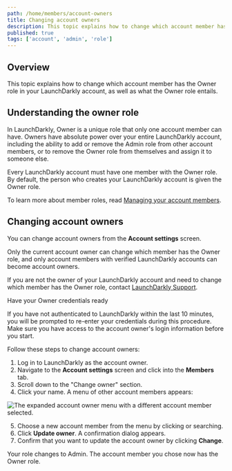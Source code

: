 ```yaml
---
path: /home/members/account-owners
title: Changing account owners
description: This topic explains how to change which account member has the Owner role in your LaunchDarkly account, as well as what the Owner role entails.
published: true
tags: ['account', 'admin', 'role']
---
```


## Overview

This topic explains how to change which account member has the Owner role in your LaunchDarkly account, as well as what the Owner role entails.

## Understanding the owner role

In LaunchDarkly, Owner is a unique role that only one account member can have. Owners have absolute power over your entire LaunchDarkly account, including the ability to add or remove the Admin role from other account members, or to remove the Owner role from themselves and assign it to someone else.

Every LaunchDarkly account must have one member with the Owner role. By default, the person who creates your LaunchDarkly account is given the Owner role.

To learn more about member roles, read [Managing your account members](/home/members/managing).

## Changing account owners

You can change account owners from the **Account settings** screen.

Only the current account owner can change which member has the Owner role, and only account members with verified LaunchDarkly accounts can become account owners.

If you are not the owner of your LaunchDarkly account and need to change which member has the Owner role, contact [LaunchDarkly Support](https://support.launchdarkly.com/hc/en-us).

<Callout intent="info">
<CalloutTitle>Have your Owner credentials ready</CalloutTitle>
<CalloutDescription>

If you have not authenticated to LaunchDarkly within the last 10 minutes, you will be prompted to re-enter your credentials during this procedure. Make sure you have access to the account owner's login information before you start.

</CalloutDescription>
</Callout>

Follow these steps to change account owners:

1. Log in to LaunchDarkly as the account owner.
2. Navigate to the **Account settings** screen and click into the **Members** tab.
3. Scroll down to the "Change owner" section.
4. Click your name. A menu of other account members appears:

![The expanded account owner menu with a different account member selected.](account-settings-team-change-owner-menu.png)

5. Choose a new account member from the menu by clicking or searching.
6. Click **Update owner**. A confirmation dialog appears.
7. Confirm that you want to update the account owner by clicking **Change**.

Your role changes to Admin. The account member you chose now has the Owner role.
